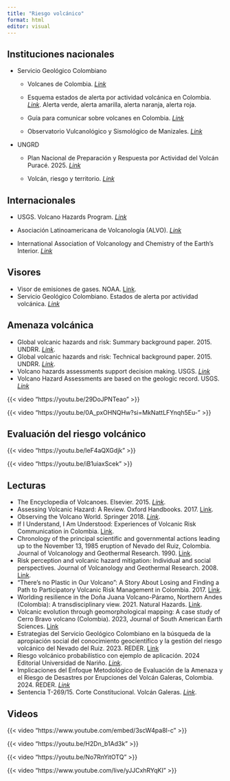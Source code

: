 ```yaml
---
title: "Riesgo volcánico"
format: html
editor: visual
---
```


## Instituciones nacionales

-   Servicio Geológico Colombiano
    -   Volcanes de Colombia. [*Link*](https://saeprod.sgc.gov.co/volcanes)

    -   Esquema estados de alerta por actividad volcánica en Colombia. [*Link*](https://www2.sgc.gov.co/Paginas/estados-de-alerta-volcanes.aspx). Alerta verde, alerta amarilla, alerta naranja, alerta roja.

    -   Guía para comunicar sobre volcanes en Colombia. [*Link*](https://www2.sgc.gov.co/Noticias/Paginas/Consulta-aqui-la-guia-para-comunicar-sobre-volcanes-en-Colombia.aspx)

    -   Observatorio Vulcanológico y Sismológico de Manizales. [*Link*](https://www2.sgc.gov.co/ProgramasDeInvestigacion/geoamenazas/Paginas/OVS-Manizales.aspx)
-   UNGRD
    -   Plan Nacional de Preparación y Respuesta por Actividad del Volcán Puracé. 2025. [*Link*](https://portal.gestiondelriesgo.gov.co/Documents/Planes-respuesta/PLAN-NACIONAL-DE-PREPARACION-Y-RESPUESTA-VOLCAN-PURACE.pdf)

    -   Volcán, riesgo y territorio. [*Link*](http://www.volcanriesgoyterritorio.gov.co/)

## Internacionales

-   USGS. Volcano Hazards Program. [*Link*](https://www.usgs.gov/programs/VHP)

-   Asociación Latinoamericana de Volcanología (ALVO). [*Link*](https://oficialalvo.org/)

-   International Association of Volcanology and Chemistry of the Earth's Interior. [*Link*](https://www.iavceivolcano.org/)

## Visores

-   Visor de emisiones de gases. NOAA. [Link](https://satepsanone.nesdis.noaa.gov/pub/OMI/OMISO2/ecuador.html#End).
-   Servicio Geológico Colombiano. Estados de alerta por actividad volcánica. [*Link*](https://www2.sgc.gov.co/volcanes2017/index.html)

## Amenaza volcánica

-   Global volcanic hazards and risk: Summary background paper. 2015. UNDRR. [*Link*](https://www.undrr.org/publication/global-volcanic-hazards-and-risk-summary-background-paper#downloads).
-   Global volcanic hazards and risk: Technical background paper. 2015. UNDRR. [*Link*](https://www.undrr.org/publication/global-volcanic-hazards-and-risk-technical-background-paper).
-   Volcano hazards assessments support decision making. USGS. [*Link*](https://www.usgs.gov/programs/VHP/volcano-hazards-assessments-support-decision-making)
-   Volcano Hazard Assessments are based on the geologic record. USGS. [*Link*](https://www.usgs.gov/programs/VHP/volcano-hazard-assessments-are-based-geologic-record)

{{< video "https://youtu.be/29DoJPNTeao" >}}

{{< video "https://youtu.be/0A_pxOHNQHw?si=MkNattLFYnqh5Eu-" >}}

## **Evaluación del riesgo volcánico**

{{< video "https://youtu.be/leF4aQXGdjk" >}}

{{< video "https://youtu.be/iB1uiaxScek" >}}

## Lecturas

-   The Encyclopedia of Volcanoes. Elsevier. 2015. [*Link*](https://www.sciencedirect.com/book/9780123859389/the-encyclopedia-of-volcanoes).
-   Assessing Volcanic Hazard: A Review. Oxford Handbooks. 2017. [Link](https://link.springer.com/chapter/10.1007/11157_2016_46).
-   Observing the Volcano World. Springer 2018. [*Link*](https://link.springer.com/book/10.1007/978-3-319-44097-2).
-   If I Understand, I Am Understood: Experiences of Volcanic Risk Communication in Colombia. [Link](https://link.springer.com/book/10.1007/978-3-319-44097-2).
-   Chronology of the principal scientific and governmental actions leading up to the November 13, 1985 eruption of Nevado del Ruiz, Colombia. Journal of Volcanology and Geothermal Research. 1990. [Link](https://www.oxfordhandbooks.com/view/10.1093/oxfordhb/9780190699420.001.0001/oxfordhb-9780190699420-e-32).
-   Risk perception and volcanic hazard mitigation: Individual and social perspectives. Journal of Volcanology and Geothermal Research. 2008. [Link](https://doi.org/10.1016/j.jvolgeores.2007.12.026).
-   “There’s no Plastic in Our Volcano”: A Story About Losing and Finding a Path to Participatory Volcanic Risk Management in Colombia. 2017. [Link](https://link.springer.com/chapter/10.1007/11157_2017_16).
-   Worlding resilience in the Doña Juana Volcano-Páramo, Northern Andes (Colombia): A transdisciplinary view. 2021. Natural Hazards. [Link](https://link.springer.com/article/10.1007/s11069-021-04662-4).
-   Volcanic evolution through geomorphological mapping: A case study of Cerro Bravo volcano (Colombia). 2023, Journal of South American Earth Sciences. [Link](https://doi.org/10.1016/j.jsames.2023.104472)
-   Estrategias del Servicio Geológico Colombiano en la búsqueda de la apropiación social del conocimiento geocientífico y la gestión del riesgo volcánico del Nevado del Ruiz. 2023. REDER. [Link](https://doi.org/10.55467/reder.v7i2.122)
-   Riesgo volcánico probabilístico con ejemplo de aplicación. 2024 Editorial Universidad de Nariño. [*Link*](https://editorial.udenar.edu.co).
-   Implicaciones del Enfoque Metodológico de Evaluación de la Amenaza y el Riesgo de Desastres por Erupciones del Volcán Galeras, Colombia. 2024. REDER. [*Link*](https://www.revistareder.com/ojs/index.php/reder/article/view/137)
-   Sentencia T-269/15. Corte Constitucional. Volcán Galeras. [*Link*](https://www.corteconstitucional.gov.co/relatoria/2015/T-269-15.htm).

## Videos

::: {layout-ncol="2"}
{{< video "https://www.youtube.com/embed/3scW4pa8l-c" >}}

{{< video "https://youtu.be/H2Dn_b1Ad3k" >}}
:::

::: {layout-ncol="2"}
{{< video "https://youtu.be/No7RnYitOTQ" >}}

{{< video "https://www.youtube.com/live/yJJCxhRYqKI" >}}
:::